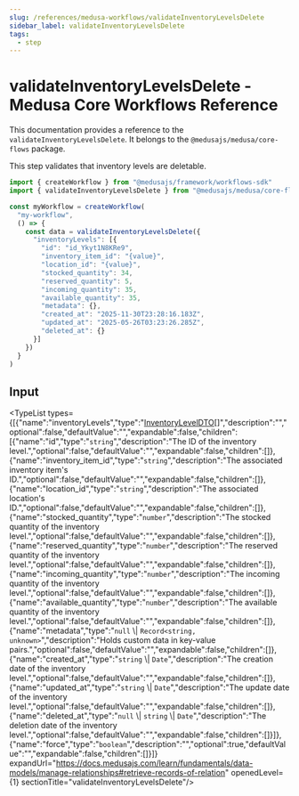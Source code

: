 ```yaml
---
slug: /references/medusa-workflows/validateInventoryLevelsDelete
sidebar_label: validateInventoryLevelsDelete
tags:
  - step
---
```



# validateInventoryLevelsDelete - Medusa Core Workflows Reference

This documentation provides a reference to the `validateInventoryLevelsDelete`. It belongs to the `@medusajs/medusa/core-flows` package.

This step validates that inventory levels are deletable.

```ts title="src/workflows/my-workflow.ts"
import { createWorkflow } from "@medusajs/framework/workflows-sdk"
import { validateInventoryLevelsDelete } from "@medusajs/medusa/core-flows"

const myWorkflow = createWorkflow(
  "my-workflow",
  () => {
    const data = validateInventoryLevelsDelete({
      "inventoryLevels": [{
        "id": "id_Ykyt1N8KRe9",
        "inventory_item_id": "{value}",
        "location_id": "{value}",
        "stocked_quantity": 34,
        "reserved_quantity": 5,
        "incoming_quantity": 35,
        "available_quantity": 35,
        "metadata": {},
        "created_at": "2025-11-30T23:28:16.183Z",
        "updated_at": "2025-05-26T03:23:26.285Z",
        "deleted_at": {}
      }]
    })
  }
)
```
  

## Input

<TypeList types={[{"name":"inventoryLevels","type":"[InventoryLevelDTO](../../../../../types/InventoryTypes/interfaces/types.InventoryTypes.InventoryLevelDTO/page.mdx)[]","description":"","optional":false,"defaultValue":"","expandable":false,"children":[{"name":"id","type":"`string`","description":"The ID of the inventory level.","optional":false,"defaultValue":"","expandable":false,"children":[]},{"name":"inventory_item_id","type":"`string`","description":"The associated inventory item's ID.","optional":false,"defaultValue":"","expandable":false,"children":[]},{"name":"location_id","type":"`string`","description":"The associated location's ID.","optional":false,"defaultValue":"","expandable":false,"children":[]},{"name":"stocked_quantity","type":"`number`","description":"The stocked quantity of the inventory level.","optional":false,"defaultValue":"","expandable":false,"children":[]},{"name":"reserved_quantity","type":"`number`","description":"The reserved quantity of the inventory level.","optional":false,"defaultValue":"","expandable":false,"children":[]},{"name":"incoming_quantity","type":"`number`","description":"The incoming quantity of the inventory level.","optional":false,"defaultValue":"","expandable":false,"children":[]},{"name":"available_quantity","type":"`number`","description":"The available quantity of the inventory level.","optional":false,"defaultValue":"","expandable":false,"children":[]},{"name":"metadata","type":"`null` \\| `Record<string, unknown>`","description":"Holds custom data in key-value pairs.","optional":false,"defaultValue":"","expandable":false,"children":[]},{"name":"created_at","type":"`string` \\| `Date`","description":"The creation date of the inventory level.","optional":false,"defaultValue":"","expandable":false,"children":[]},{"name":"updated_at","type":"`string` \\| `Date`","description":"The update date of the inventory level.","optional":false,"defaultValue":"","expandable":false,"children":[]},{"name":"deleted_at","type":"`null` \\| `string` \\| `Date`","description":"The deletion date of the inventory level.","optional":false,"defaultValue":"","expandable":false,"children":[]}]},{"name":"force","type":"`boolean`","description":"","optional":true,"defaultValue":"","expandable":false,"children":[]}]} expandUrl="https://docs.medusajs.com/learn/fundamentals/data-models/manage-relationships#retrieve-records-of-relation" openedLevel={1} sectionTitle="validateInventoryLevelsDelete"/>
